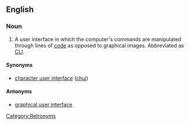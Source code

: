 ==English==
{{wikipedia}}

===Noun===
{{en-noun|sg=[[command]] [[line]] [[interface]]}}

# A user interface in which the computer's commands are manipulated through lines of [[code]] as opposed to graphical images.  Abbreviated as [[CLI]].

====Synonyms====
* [[character user interface]] ([[chui]])

====Antonyms====
* [[graphical user interface]]

[[Category:Retronyms]]